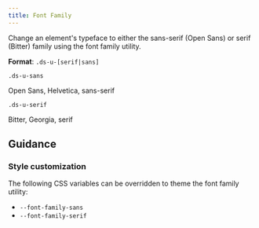 ```yaml
---
title: Font Family
---
```


Change an element's typeface to either the sans-serif (Open Sans) or serif (Bitter) family using the font family utility.

**Format**: `.ds-u-[serif|sans]`

<EmbeddedExample>
  <section class="example-list">
    <article>
      <code class="ds-u-margin-bottom--1">.ds-u-sans</code>
      <p class="ds-u-sans ds-u-font-size--4xl">Open Sans, Helvetica, sans-serif</p>
    </article>
    <article>
      <code class="ds-u-margin-bottom--1">.ds-u-serif</code>
      <p class="ds-u-serif ds-u-font-size--4xl">Bitter, Georgia, serif</p>
    </article>
  </section>
</EmbeddedExample>

## Guidance

### Style customization

The following CSS variables can be overridden to theme the font family utility:

- `--font-family-sans`
- `--font-family-serif`
